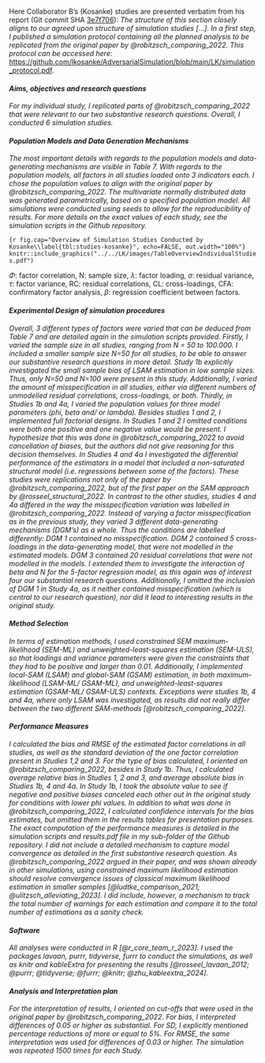 Here Collaborator B's (Kosanke) studies are presented verbatim from his report (Git commit SHA [3e7f706](https://github.com/valentinkm/AdversarialSimulation/blob/3e7f706d25bcaf9dbe3f6748377eba076e7cc40d/LK/thesis.qmd#L1032C1-L1128C55)): *The structure of this section closely aligns to our agreed upon structure of simulation studies […]. In a first step, I published a simulation protocol containing all the planned analysis to be replicated from the original paper by @robitzsch_comparing_2022.* 
*This protocol can be accessed here:* <https://github.com/lkosanke/AdversarialSimulation/blob/main/LK/simulation_protocol.pdf>.

#### *Aims, objectives and research questions*

*For my individual study, I replicated parts of @robitzsch_comparing_2022 that were relevant to our two substantive research questions. Overall, I conducted 6 simulation studies.*

#### *Population Models and Data Generation Mechanisms*

*The most important details with regards to the population models and data-generating mechanisms are visible in Table 7.
With regards to the population models, all factors in all studies loaded onto 3 indicators each.
I chose the population values to align with the original paper by @robitzsch_comparing_2022.
The multivariate normally distributed data was generated parametrically, based on a specified population model.
All simulations were conducted using seeds to allow for the reproducibility of results.
For more details on the exact values of each study, see the simulation scripts in the Github repository.*

\vspace{0.5\baselineskip}

::: {fig-kosanke-studies}
```{r fig.cap="Overview of Simulation Studies Conducted by Kosanke\\label{tbl:studies-kosanke}", echo=FALSE, out.width="100%"}
knitr::include_graphics("../../LK/images/TableOverviewIndividualStudies.pdf")
```

\raggedright

\textit{Note.} $\Phi$: factor correlation, N: sample size, $\lambda$: factor loading, $\sigma$: residual variance, $\tau$: factor variance, RC: residual correlations, CL: cross-loadings, CFA: confirmatory factor analysis, $\beta$: regression coefficient between factors.
:::

#### *Experimental Design of simulation procedures*

*Overall, 3 different types of factors were varied that can be deduced from Table 7 and are detailed again in the simulation scripts provided.
Firstly, I varied the sample size in all studies, ranging from N = 50 to 100.000.
I included a smaller sample size N=50 for all studies, to be able to answer our substantive research questions in more detail.
Study 1b explicitly investigated the small sample bias of LSAM estimation in low sample sizes. 
Thus, only N=50 and N=100 were present in this study.
Additionally, I varied the amount of misspecification in all studies, either via different numbers of unmodelled residual correlations, cross-loadings, or both.
Thirdly, in Studies 1b and 4a, I varied the population values for three model parameters (phi, beta and/ or lambda).
Besides studies 1 and 2, I implemented full factorial designs.
In Studies 1 and 2 I omitted conditions were both one positive and one negative value would be present.
I hypothesize that this was done in @robitzsch_comparing_2022 to avoid cancellation of biases, but the authors did not give reasoning for this decision themselves.
In Studies 4 and 4a I investigated the differential performance of the estimators in a model that included a non-saturated structural model (i.e. regressions between some of the factors).
These studies were replications not only of the paper by @robitzsch_comparing_2022, but of the first paper on the SAM approach by @rosseel_structural_2022.
In contrast to the other studies, studies 4 and 4a differed in the way the misspecification variation was labelled in @robitzsch_comparing_2022.
Instead of varying a factor misspecification as in the previous study, they varied 3 different data-generating mechanisms (DGM's) as a whole.
Thus the conditions are labelled differently:
DGM 1 contained no misspecification. DGM 2 contained 5 cross-loadings in the data-generating model, that were not modelled in the estimated models. 
DGM 3 contained 20 residual correlations that were not modelled in the models.
I extended them to investigate the interaction of beta and N for the 5-factor regression model, as this again was of interest four our substantial research questions.
Additionally, I omitted the inclusion of DGM 1 in Study 4a, as it neither contained misspecification (which is central to our research question), nor did it lead to interesting results in the original study.*

#### *Method Selection*

*In terms of estimation methods, I used constrained SEM maximum-likelihood (SEM-ML) and unweighted-least-squares estimation (SEM-ULS), so that loadings and variance parameters were given the constraints that they had to be positive and larger than 0.01.
Additionally, I implemented local-SAM (LSAM) and global-SAM (GSAM) estimation, in both maximum-likelihood (LSAM-ML/ GSAM-ML), and unweighted-least-squares estimation (GSAM-ML/ GSAM-ULS) contexts.
Exceptions were studies 1b, 4 and 4a, where only LSAM was investigated, as results did not really differ between the two different SAM-methods [@robitzsch_comparing_2022].*

#### *Performance Measures*

*I calculated the bias and RMSE of the estimated factor correlations in all studies, as well as the standard deviation of the one factor correlation present in Studies 1,2 and 3.
For the type of bias calculated, I oriented on @robitzsch_comparing_2022, besides in Study 1b.
Thus, I calculated average relative bias in Studies 1, 2 and 3, and average absolute bias in Studies 1b, 4 and 4a.
In Study 1b, I took the absolute value to see if negative and positive biases canceled each other out in the original study for conditions with lower phi values.
In addition to what was done in @robitzsch_comparing_2022, I calculated confidence intervals for the bias estimates, but omitted them in the results tables for presentation purposes.
The exact computation of the performance measures is detailed in the simulation scripts and results.pdf file in my sub-folder of the Github repository.
I did not include a detailed mechanism to capture model convergence as detailed in the first substantive research question.
As @robitzsch_comparing_2022 argued in their paper, and was shown already in other simulations, using constrained maximum likelihood estimation should resolve convergence issues of classical maximum likelihood estimation in smaller samples [@ludtke_comparison_2021; @ulitzsch_alleviating_2023].
I did include, however, a mechanism to track the total number of warnings for each estimation and compare it to the total number of estimations as a sanity check.*

#### *Software*

*All analyses were conducted in R [@r_core_team_r_2023].
I used the packages lavaan, purrr, tidyverse, furrr to conduct the simulations, as well as knitr and kableExtra for presenting the results [@rosseel_lavaan_2012; @purrr; @tidyverse; @furrr; @knitr; @zhu_kableextra_2024].*

#### *Analysis and Interpretation plan*

*For the interpretation of results, I oriented on cut-offs that were used in the original paper by @robitzsch_comparing_2022.
For bias, I interpreted differences of 0.05 or higher as substantial.
For SD, I explicitly mentioned percentage reductions of more or equal to 5%.
For RMSE, the same interpretation was used for differences of 0.03 or higher. 
The simulation was repeated 1500 times for each Study.*
